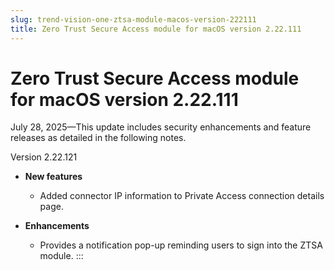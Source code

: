 ```yaml
---
slug: trend-vision-one-ztsa-module-macos-version-222111
title: Zero Trust Secure Access module for macOS version 2.22.111
---
```

# Zero Trust Secure Access module for macOS version 2.22.111

July 28, 2025—This update includes security enhancements and feature releases as detailed in the following notes.

Version 2.22.121

- **New features**

  - Added connector IP information to Private Access connection details page.

- **Enhancements**

  - Provides a notification pop-up reminding users to sign into the ZTSA module.
:::

